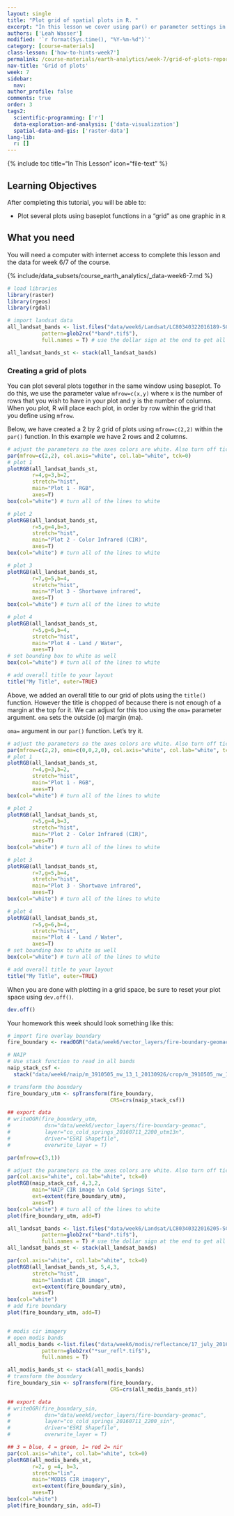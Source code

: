 ```yaml
---
layout: single
title: "Plot grid of spatial plots in R. "
excerpt: "In this lesson we cover using par() or parameter settings in R to plot several raster RGB plots in R in a grid. "
authors: ['Leah Wasser']
modified: '`r format(Sys.time(), "%Y-%m-%d")`'
category: [course-materials]
class-lesson: ['how-to-hints-week7']
permalink: /course-materials/earth-analytics/week-7/grid-of-plots-report/
nav-title: 'Grid of plots'
week: 7
sidebar:
  nav:
author_profile: false
comments: true
order: 3
tags2:
  scientific-programming: ['r']
  data-exploration-and-analysis: ['data-visualization']
  spatial-data-and-gis: ['raster-data']
lang-lib:
  r: []
---
```


{% include toc title="In This Lesson" icon="file-text" %}

<div class='notice--success' markdown="1">

## <i class="fa fa-graduation-cap" aria-hidden="true"></i> Learning Objectives

After completing this tutorial, you will be able to:

* Plot several plots using baseplot functions in a "grid" as one graphic in `R`

## <i class="fa fa-check-square-o fa-2" aria-hidden="true"></i> What you need

You will need a computer with internet access to complete this lesson and the
data for week 6/7 of the course.

{% include/data_subsets/course_earth_analytics/_data-week6-7.md %}
</div>


```r
# load libraries
library(raster)
library(rgeos)
library(rgdal)
```


```r
# import landsat data
all_landsat_bands <- list.files("data/week6/Landsat/LC80340322016189-SC20170128091153/crop",
           pattern=glob2rx("*band*.tif$"),
           full.names = T) # use the dollar sign at the end to get all files that END WITH

all_landsat_bands_st <- stack(all_landsat_bands)
```

### Creating a grid of plots

You can plot several plots together in the same window using baseplot. To do
this, we use the parameter value `mfrow=c(x,y)` where x is the number of rows
that you wish to have in your plot and y is the number of columns. When you plot,
R will place each plot, in order by row within the grid that you define using
`mfrow`.

Below, we have created a 2 by 2 grid of plots using `mfrow=c(2,2)` within
the `par()` function. In this example we have 2 rows and 2 columns.


```r
# adjust the parameters so the axes colors are white. Also turn off tick marks.
par(mfrow=c(2,2), col.axis="white", col.lab="white", tck=0)
# plot 1
plotRGB(all_landsat_bands_st,
        r=4,g=3,b=2,
        stretch="hist",
        main="Plot 1 - RGB",
        axes=T)
box(col="white") # turn all of the lines to white

# plot 2
plotRGB(all_landsat_bands_st,
        r=5,g=4,b=3,
        stretch="hist",
        main="Plot 2 - Color Infrared (CIR)",
        axes=T)
box(col="white") # turn all of the lines to white

# plot 3
plotRGB(all_landsat_bands_st,
        r=7,g=5,b=4,
        stretch="hist",
        main="Plot 3 - Shortwave infrared",
        axes=T)
box(col="white") # turn all of the lines to white

# plot 4
plotRGB(all_landsat_bands_st,
        r=5,g=6,b=4,
        stretch="hist",
        main="Plot 4 - Land / Water",
        axes=T)
# set bounding box to white as well
box(col="white") # turn all of the lines to white

# add overall title to your layout
title("My Title", outer=TRUE)
```

Above, we added an overall title to our grid of plots using the `title()` function.
However the title is chopped of because there is not enough of a margin at the
top for it. We can adjust for this too using the `oma=` parameter argument. `oma`
sets the outside (o) margin (ma).

`oma=` argument in our `par()` function. Let's try it.


```r
# adjust the parameters so the axes colors are white. Also turn off tick marks.
par(mfrow=c(2,2), oma=c(0,0,2,0), col.axis="white", col.lab="white", tck=0)
# plot 1
plotRGB(all_landsat_bands_st,
        r=4,g=3,b=2,
        stretch="hist",
        main="Plot 1 - RGB",
        axes=T)
box(col="white") # turn all of the lines to white

# plot 2
plotRGB(all_landsat_bands_st,
        r=5,g=4,b=3,
        stretch="hist",
        main="Plot 2 - Color Infrared (CIR)",
        axes=T)
box(col="white") # turn all of the lines to white

# plot 3
plotRGB(all_landsat_bands_st,
        r=7,g=5,b=4,
        stretch="hist",
        main="Plot 3 - Shortwave infrared",
        axes=T)
box(col="white") # turn all of the lines to white

# plot 4
plotRGB(all_landsat_bands_st,
        r=5,g=6,b=4,
        stretch="hist",
        main="Plot 4 - Land / Water",
        axes=T)
# set bounding box to white as well
box(col="white") # turn all of the lines to white

# add overall title to your layout
title("My Title", outer=TRUE)
```

When you are done with plotting in a grid space, be sure to reset your plot space
using `dev.off()`.


```r
dev.off()
```

Your homework this week should look something like this:

```r
# import fire overlay boundary
fire_boundary <- readOGR("data/week6/vector_layers/fire-boundary-geomac/co_cold_springs_20160711_2200_dd83.shp")
```


```r
# NAIP
# Use stack function to read in all bands
naip_stack_csf <-
  stack("data/week6/naip/m_3910505_nw_13_1_20130926/crop/m_3910505_nw_13_1_20130926_crop.tif")

# transform the boundary
fire_boundary_utm <- spTransform(fire_boundary,
                                 CRS=crs(naip_stack_csf))

## export data
# writeOGR(fire_boundary_utm,
#           dsn="data/week6/vector_layers/fire-boundary-geomac",
#           layer="co_cold_springs_20160711_2200_utm13n",
#           driver="ESRI Shapefile",
#           overwrite_layer = T)

par(mfrow=c(3,1))

# adjust the parameters so the axes colors are white. Also turn off tick marks.
par(col.axis="white", col.lab="white", tck=0)
plotRGB(naip_stack_csf, 4,3,2,
        main="NAIP CIR image \n Cold Springs Site",
        ext=extent(fire_boundary_utm),
        axes=T)
box(col="white") # turn all of the lines to white
plot(fire_boundary_utm, add=T)

all_landsat_bands <- list.files("data/week6/Landsat/LC80340322016205-SC20170127160728/crop",
           pattern=glob2rx("*band*.tif$"),
           full.names = T) # use the dollar sign at the end to get all files that END WITH
all_landsat_bands_st <- stack(all_landsat_bands)

par(col.axis="white", col.lab="white", tck=0)
plotRGB(all_landsat_bands_st, 5,4,3,
        stretch="hist",
        main="landsat CIR image",
        ext=extent(fire_boundary_utm),
        axes=T)
box(col="white")
# add fire boundary
plot(fire_boundary_utm, add=T)


# modis cir imagery
# open modis bands
all_modis_bands <-list.files("data/week6/modis/reflectance/17_july_2016/crop",
           pattern=glob2rx("*sur_refl*.tif$"),
           full.names = T)

all_modis_bands_st <- stack(all_modis_bands)
# transform the boundary
fire_boundary_sin <- spTransform(fire_boundary,
                                 CRS=crs(all_modis_bands_st))

## export data
# writeOGR(fire_boundary_sin,
#           dsn="data/week6/vector_layers/fire-boundary-geomac",
#           layer="co_cold_springs_20160711_2200_sin",
#           driver="ESRI Shapefile",
#           overwrite_layer = T)

## 3 = blue, 4 = green, 1= red 2= nir
par(col.axis="white", col.lab="white", tck=0)
plotRGB(all_modis_bands_st,
        r=2, g =4, b=3,
        stretch="lin",
        main="MODIS CIR imagery",
        ext=extent(fire_boundary_sin),
        axes=T)
box(col="white")
plot(fire_boundary_sin, add=T)
```
